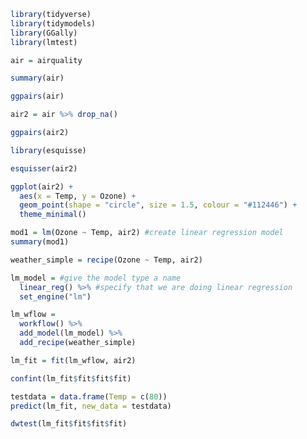 ```{r}
library(tidyverse)
library(tidymodels)
library(GGally)
library(lmtest)
```
```{r}
air = airquality
```

```{r}
summary(air)
```
```{r}
ggpairs(air)
```

```{r}
air2 = air %>% drop_na()
```
```{r}
ggpairs(air2)
```

```{r}
library(esquisse)
```

```{r}
esquisser(air2)
```
```{r}
ggplot(air2) +
  aes(x = Temp, y = Ozone) +
  geom_point(shape = "circle", size = 1.5, colour = "#112446") +
  theme_minimal()

```
```{r}
mod1 = lm(Ozone ~ Temp, air2) #create linear regression model
summary(mod1)
```

```{r}
weather_simple = recipe(Ozone ~ Temp, air2)
```


```{r}
lm_model = #give the model type a name 
  linear_reg() %>% #specify that we are doing linear regression
  set_engine("lm")
```

```{r}
lm_wflow = 
  workflow() %>% 
  add_model(lm_model) %>% 
  add_recipe(weather_simple)
```

```{r}
lm_fit = fit(lm_wflow, air2)
```
```{r}
confint(lm_fit$fit$fit$fit)
```
```{r}
testdata = data.frame(Temp = c(80))
predict(lm_fit, new_data = testdata)
```
```{r}
dwtest(lm_fit$fit$fit$fit)
```

